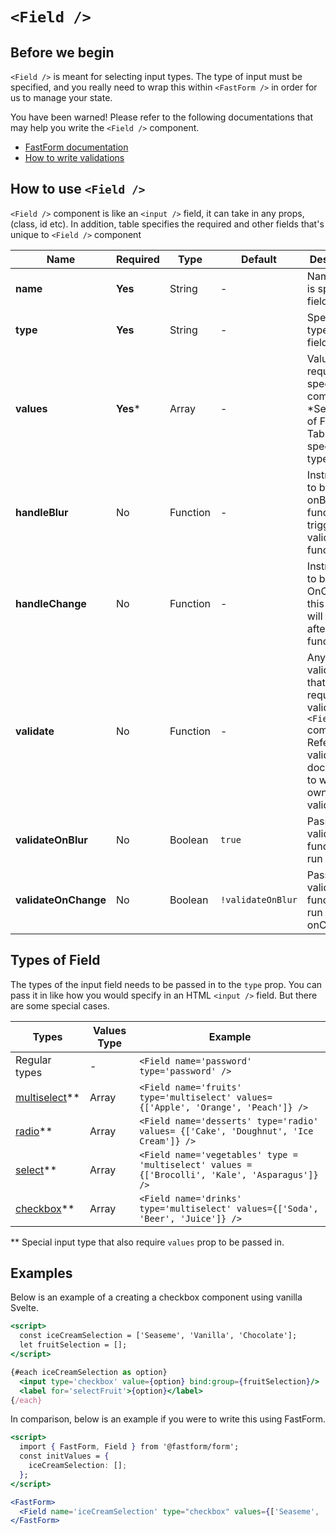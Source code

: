

<Meta title="Field/Field" component={FastForm} />

# `<Field />`

## Before we begin
`<Field />` is meant for selecting input types. The type of input must be specified, and you really need to wrap this within `<FastForm />` in order for us to manage your state. 

You have been warned! 
Please refer to the following documentations that may help you write the `<Field />` component.
- [FastForm documentation](?path=/story/fastform-fastform--page)
- [How to write validations](?path=/story/validators-validators--page)

## How to use `<Field />`

`<Field />` component is like an `<input />` field, it can take in any props, (class, id etc). In addition, table specifies the required and other fields that's unique to `<Field />` component

| Name | Required | Type | Default | Description |
| --- | --- | --- | --- | --- |
| **name** | **Yes** | String | - | Name for the is specific field |
| **type** | **Yes** | String | - | Specify the type of input field |
| **values** | **Yes*** | Array | - | Values required for specific components. *See Types of Field Table for special types
| **handleBlur** | No | Function | - | Instructions to be run onBlur, this function will trigger after validate function |
| **handleChange** | No | Function | - | Instructions to be run OnChange, this function will trigger after validate function|
| **validate** | No | Function | - | Any validators that is required to validate the `<Field />` component. Refer to validator docs on how to write your own validations|
| **validateOnBlur** | No | Boolean | `true` | Passed in validate function will run onBlur|
| **validateOnChange** | No | Boolean | `!validateOnBlur` | Passed in validate function will run onChange |


## Types of Field 

The types of the input field needs to be passed in to the `type` prop. You can pass it in like how you would specify in an HTML `<input />` field. But there are some special cases. 

| Types | Values Type | Example |
| --- | --- | --- |
| Regular types | - | `<Field name='password' type='password' />`|
| [multiselect](?path=/story/field-multi-select--multi-select)** | Array | `<Field name='fruits' type='multiselect' values={['Apple', 'Orange', 'Peach']} />` | 
| [radio](?path=/story/field-radio--radio)** | Array | `<Field name='desserts' type='radio' values= {['Cake', 'Doughnut', 'Ice Cream']} />` | 
| [select](?path=/story/field-select--select)** | Array | `<Field name='vegetables' type = 'multiselect' values = {['Brocolli', 'Kale', 'Asparagus']} />` |
| [checkbox](?path=/story/field-checkbox--checkbox)** | Array | `<Field name='drinks' type='multiselect' values={['Soda', 'Beer', 'Juice']} />` |
** Special input type that also require `values` prop to be passed in.
## Examples

Below is an example of a creating a checkbox component using vanilla Svelte.
```jsx
<script>
  const iceCreamSelection = ['Seaseme', 'Vanilla', 'Chocolate'];
  let fruitSelection = [];
</script>

{#each iceCreamSelection as option}
  <input type='checkbox' value={option} bind:group={fruitSelection}/>
  <label for='selectFruit'>{option}</label>
{/each}
```

In comparison, below is an example if you were to write this using FastForm.
```jsx
<script>
  import { FastForm, Field } from '@fastform/form';
  const initValues = {
    iceCreamSelection: [];
  };
</script>

<FastForm>
  <Field name='iceCreamSelection' type="checkbox" values={['Seaseme', 'Vanilla', 'Chocolate']}/>
</FastForm>
```




